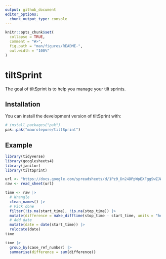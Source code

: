 ```yaml
---
output: github_document
editor_options: 
  chunk_output_type: console
---
```


<!-- README.md is generated from README.Rmd. Please edit that file -->

```r
knitr::opts_chunk$set(
  collapse = TRUE,
  comment = "#>",
  fig.path = "man/figures/README-",
  out.width = "100%"
)
```

# tiltSprint

<!-- badges: start -->
<!-- badges: end -->

The goal of tiltSprint is to help you manage your tilt sprints.

## Installation

You can install the development version of tiltSprint with:

```r
# install.packages("pak")
pak::pak("maurolepore/tiltSprint")
```

## Example

```r
library(tidyverse)
library(googlesheets4)
library(janitor)
library(tiltSprint)
```

```r
url <- "https://docs.google.com/spreadsheets/d/1Pz9_Dn24DPpWpEXFggSwZJWSp0DHtYbgpeS1_90KtEA/edit?usp=sharing"
raw <- read_sheet(url)
```

```r
time <- raw |> 
  # Wrangle
  clean_names() |>
  # Pick done
  filter(!is.na(start_time), !is.na(stop_time)) |> 
  mutate(difference = make_difftime(stop_time - start_time, units = "hour")) |>
  # Add date
  mutate(date = date(start_time)) |> 
  relocate(date)
time
```

```r
time |> 
  group_by(case_ref_number) |> 
  summarise(difference = sum(difference))
```
